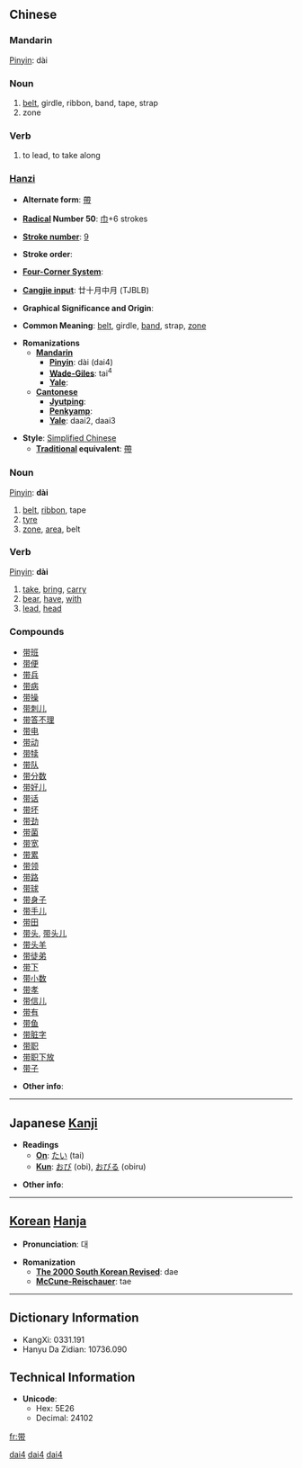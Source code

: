 {{zh-forms|带|[[帶]]}}
==Chinese==
===Mandarin===
[[Pinyin]]: dài

===Noun===
# [[belt]], girdle, ribbon, band, tape, strap
# zone

===Verb===
# to lead, to take along

===[[Hanzi]]===

* '''Alternate form''': [[帶]]

* '''[[Wiktionary:Chinese radical index| Radical]] Number 50''': [[Wiktionary:Chinese radical index 巾|巾]]+6 strokes

* '''[[Wiktionary:Chinese total strokes index|Stroke number]]''': [[Wiktionary:Chinese total strokes index 9|9]]

* '''Stroke order''': 

* '''[[Wiktionary:Chinese four corner index|Four-Corner System]]''': 

* '''[[Wiktionary:Chinese Cangjie index|Cangjie input]]''': 廿十月中月 (TJBLB)

* '''Graphical Significance and Origin''': 

* '''Common Meaning''': [[belt]], girdle, [[band]], strap, [[zone]]

* '''Romanizations'''
** '''[[Mandarin]]'''
*** '''[[Pinyin]]''': dài (dai4)
*** '''[[Wade-Giles]]''': tai<sup>4</sup>
*** '''[[Yale]]''': 
** '''[[Cantonese]]'''
*** '''[[Jyutping]]''':
*** '''[[Penkyamp]]''': 
*** '''[[Yale]]''': daai2, daai3

* '''Style''': [[Simplified Chinese]] 
** '''[[Traditional Chinese|Traditional]] equivalent''': [[帶]]

===Noun===
[[Pinyin]]: '''dài'''
# [[belt]], [[ribbon]], tape
# [[tyre]]
# [[zone]], [[area]], belt

===Verb===
[[Pinyin]]: '''dài'''

# [[take]], [[bring]], [[carry]]
# [[bear]], [[have]], [[with]]
# [[lead]], [[head]]

===Compounds===
*[[带班]]
*[[带便]]
*[[带兵]]
*[[带病]]
*[[带操]]
*[[带刺儿]]
*[[带答不理]]
*[[带电]]
*[[带动]]
*[[带犊]]
*[[带队]]
*[[带分数]]
*[[带好儿]]
*[[带话]]
*[[带坏]]
*[[带劲]]
*[[带菌]]
*[[带宽]]
*[[带累]]
*[[带领]]
*[[带路]]
*[[带球]]
*[[带身子]]
*[[带手儿]]
*[[带田]]
*[[带头]], [[带头儿]]
*[[带头羊]]
*[[带徒弟]]
*[[带下]]
*[[带小数]]
*[[带孝]]
*[[带信儿]]
*[[带有]]
*[[带鱼]]
*[[带脏字]]
*[[带职]]
*[[带职下放]]
*[[带子]]

* '''Other info''': 

----

== Japanese [[Kanji]] ==

* '''Readings'''
** '''[[On]]''': [[たい]] (tai)
** '''[[Kun]]''': [[おび]] (obi), [[おびる]] (obiru)

* '''Other info''':  

----

== [[Korean]] [[Hanja]] ==

* '''Pronunciation''': 대

* '''Romanization'''
** '''[[The 2000 South Korean Revised Romanization|The 2000 South Korean Revised]]''': dae
** '''[[McCune-Reischauer]]''': tae

----

== Dictionary Information ==

* KangXi: 0331.191
* Hanyu Da Zidian: 10736.090

== Technical Information ==

* '''Unicode''':
** Hex: 5E26
** Decimal: 24102
[[Category:zh-cn:Nouns|dai4]]
[[Category:zh-cn:Verbs|dai4]]
[[Category:zh-cn:Beginning Mandarin|dai4]]
[[fr:带]]